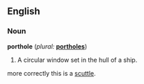 ==English==

===Noun===
'''porthole'''  (''plural:'' '''[[portholes]]''')
# A circular window set in the hull of a ship.

more correctly this is a [[scuttle]].